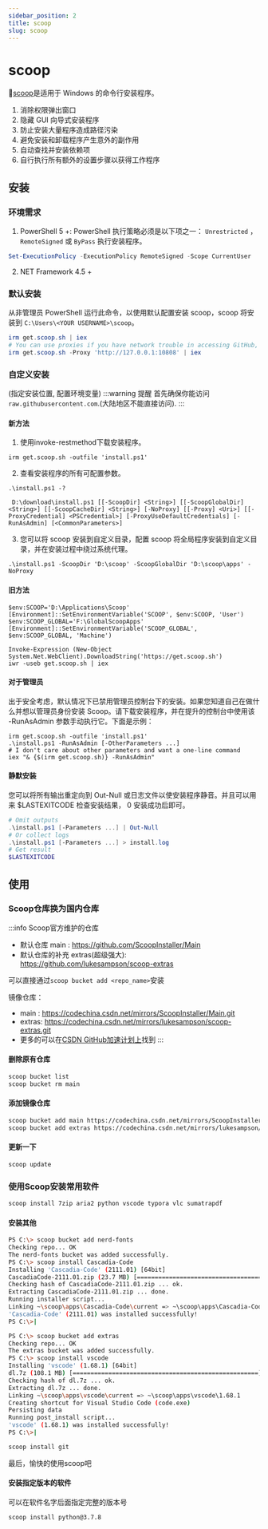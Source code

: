 ```yaml
---
sidebar_position: 2
title: scoop
slug: scoop
---
```



# scoop

:link:[scoop](https://scoop.sh/)是适用于 Windows 的命令行安装程序。

1. 消除权限弹出窗口
2. 隐藏 GUI 向导式安装程序
3. 防止安装大量程序造成路径污染
4. 避免安装和卸载程序产生意外的副作用
5. 自动查找并安装依赖项
6. 自行执行所有额外的设置步骤以获得工作程序

## 安装

### 环境需求

1. PowerShell 5 +: PowerShell 执行策略必须是以下项之一： `Unrestricted` ， `RemoteSigned` 或 `ByPass` 执行安装程序。

```powershell
Set-ExecutionPolicy -ExecutionPolicy RemoteSigned -Scope CurrentUser
```

2. NET Framework 4.5 +

### 默认安装

从非管理员 PowerShell 运行此命令，以使用默认配置安装 scoop，scoop 将安装到 `C:\Users\<YOUR USERNAME>\scoop`。

```powershell
irm get.scoop.sh | iex
# You can use proxies if you have network trouble in accessing GitHub, e.g.
irm get.scoop.sh -Proxy 'http://127.0.0.1:10808' | iex
```

### 自定义安装

(指定安装位置, 配置环境变量)
:::warning 提醒
首先确保你能访问 `raw.githubusercontent.com`.(大陆地区不能直接访问).
:::

#### 新方法

1. 使用invoke-restmethod下载安装程序。

```shell
irm get.scoop.sh -outfile 'install.ps1'
```

2. 查看安装程序的所有可配置参数。

```shell
.\install.ps1 -?
```

```shell title="SYNTAX"
 D:\download\install.ps1 [[-ScoopDir] <String>] [[-ScoopGlobalDir] <String>] [[-ScoopCacheDir] <String>] [-NoProxy] [[-Proxy] <Uri>] [[-ProxyCredential] <PSCredential>] [-ProxyUseDefaultCredentials] [-RunAsAdmin] [<CommonParameters>]
```

3. 您可以将 scoop 安装到自定义目录，配置 scoop 将全局程序安装到自定义目录，并在安装过程中绕过系统代理。

```shell
.\install.ps1 -ScoopDir 'D:\scoop' -ScoopGlobalDir 'D:\scoop\apps' -NoProxy
```

#### 旧方法

```shell title="以管理员身份打开PowerShell"
$env:SCOOP='D:\Applications\Scoop'
[Environment]::SetEnvironmentVariable('SCOOP', $env:SCOOP, 'User')
$env:SCOOP_GLOBAL='F:\GlobalScoopApps'
[Environment]::SetEnvironmentVariable('SCOOP_GLOBAL', $env:SCOOP_GLOBAL, 'Machine')
```

```shell showLineNumbers
Invoke-Expression (New-Object System.Net.WebClient).DownloadString('https://get.scoop.sh')
iwr -useb get.scoop.sh | iex
```

#### 对于管理员

出于安全考虑，默认情况下已禁用管理员控制台下的安装。如果您知道自己在做什么并想以管理员身份安装 Scoop。请下载安装程序，并在提升的控制台中使用该 -RunAsAdmin 参数手动执行它。下面是示例：

```shell
irm get.scoop.sh -outfile 'install.ps1'
.\install.ps1 -RunAsAdmin [-OtherParameters ...]
# I don't care about other parameters and want a one-line command
iex "& {$(irm get.scoop.sh)} -RunAsAdmin"
```

#### 静默安装

您可以将所有输出重定向到 Out-Null 或日志文件以使安装程序静音。并且可以用来 $LASTEXITCODE 检查安装结果， 0 安装成功后即可。

```powershell
# Omit outputs
.\install.ps1 [-Parameters ...] | Out-Null
# Or collect logs
.\install.ps1 [-Parameters ...] > install.log
# Get result
$LASTEXITCODE
```

## 使用

### Scoop仓库换为国内仓库

:::info Scoop官方维护的仓库

- 默认仓库 main : https://github.com/ScoopInstaller/Main
- 默认仓库的补充 extras(超级强大): https://github.com/lukesampson/scoop-extras    
  
可以直接通过`scoop bucket add <repo_name>`安装

镜像仓库：

- main : https://codechina.csdn.net/mirrors/ScoopInstaller/Main.git
- extras: https://codechina.csdn.net/mirrors/lukesampson/scoop-extras.git
- 更多的可以在[CSDN GitHub加速计划上](https://codechina.csdn.net/mirrors)找到
:::



#### 删除原有仓库

```bash
scoop bucket list
scoop bucket rm main
```

#### 添加镜像仓库

```bash
scoop bucket add main https://codechina.csdn.net/mirrors/ScoopInstaller/Main.git
scoop bucket add extras https://codechina.csdn.net/mirrors/lukesampson/scoop-extras.git
```

#### 更新一下

```bash
scoop update
```

### 使用Scoop安装常用软件

```bash
scoop install 7zip aria2 python vscode typora vlc sumatrapdf
```

#### 安装其他

```bash title="Cascadia-Code"
PS C:\> scoop bucket add nerd-fonts
Checking repo... OK
The nerd-fonts bucket was added successfully.
PS C:\> scoop install Cascadia-Code
Installing 'Cascadia-Code' (2111.01) [64bit]
CascadiaCode-2111.01.zip (23.7 MB) [===================================] 100%
Checking hash of CascadiaCode-2111.01.zip ... ok.
Extracting CascadiaCode-2111.01.zip ... done.
Running installer script...
Linking ~\scoop\apps\Cascadia-Code\current => ~\scoop\apps\Cascadia-Code\2111.01
'Cascadia-Code' (2111.01) was installed successfully!
PS C:\>|
```

```bash title="vsc"
PS C:\> scoop bucket add extras
Checking repo... OK
The extras bucket was added successfully.
PS C:\> scoop install vscode
Installing 'vscode' (1.68.1) [64bit]
dl.7z (108.1 MB) [====================================================] 100%
Checking hash of dl.7z ... ok.
Extracting dl.7z ... done.
Linking ~\scoop\apps\vscode\current => ~\scoop\apps\vscode\1.68.1
Creating shortcut for Visual Studio Code (code.exe)
Persisting data
Running post_install script...
'vscode' (1.68.1) was installed successfully!
PS C:\>|
```

```bash title="安装git"
scoop install git
```

最后，愉快的使用scoop吧

#### 安装指定版本的软件

可以在软件名字后面指定完整的版本号

```bash
scoop install python@3.7.8
```
